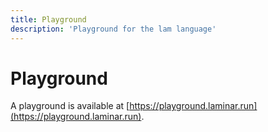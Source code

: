 ```yaml
---
title: Playground
description: 'Playground for the lam language'
---
```


# Playground

A playground is available at [https://playground.laminar.run](https://playground.laminar.run).

